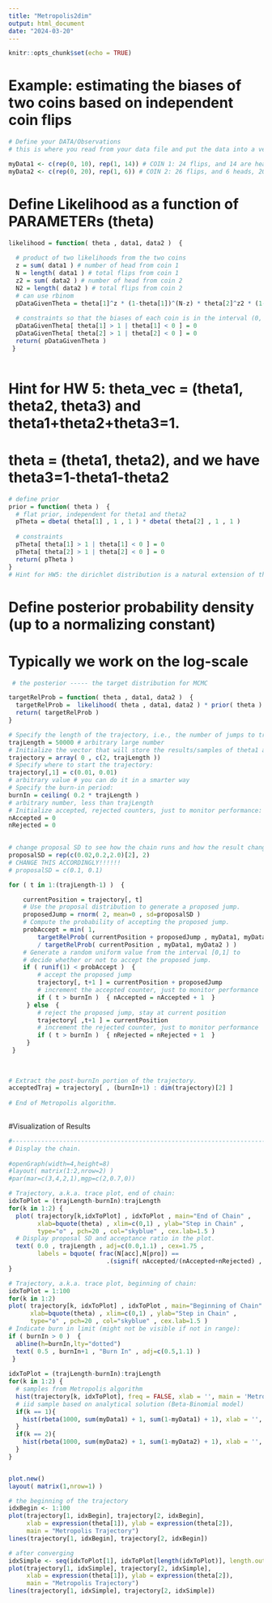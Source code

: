 ```yaml
---
title: "Metropolis2dim"
output: html_document
date: "2024-03-20"
---
```


```r
knitr::opts_chunk$set(echo = TRUE)
```
# Example: estimating the biases of two coins based on independent coin flips


```r
# Define your DATA/Observations
# this is where you read from your data file and put the data into a vector format

myData1 <- c(rep(0, 10), rep(1, 14)) # COIN 1: 24 flips, and 14 are heads, 10 tails
myData2 <- c(rep(0, 20), rep(1, 6)) # COIN 2: 26 flips, and 6 heads, 20 tails

```

# Define Likelihood as a function of PARAMETERs (theta)

```r

likelihood = function( theta , data1, data2 )  { 
  
  # product of two likelihoods from the two coins
  z = sum( data1 ) # number of head from coin 1
  N = length( data1 ) # total flips from coin 1
  z2 = sum( data2 ) # number of head from coin 2
  N2 = length( data2 ) # total flips from coin 2
  # can use rbinom
  pDataGivenTheta = theta[1]^z * (1-theta[1])^(N-z) * theta[2]^z2 * (1-theta[2])^(N2-z2) 
  
  # constraints so that the biases of each coin is in the interval (0, 1)
  pDataGivenTheta[ theta[1] > 1 | theta[1] < 0 ] = 0 
  pDataGivenTheta[ theta[2] > 1 | theta[2] < 0 ] = 0 
  return( pDataGivenTheta ) 
 } 
 
```

# Hint for HW 5: theta_vec = (theta1, theta2, theta3) and theta1+theta2+theta3=1. 
# theta = (theta1, theta2), and we have theta3=1-theta1-theta2

```r
# define prior
prior = function( theta )  { 
  # flat prior, independent for theta1 and theta2
  pTheta = dbeta( theta[1] , 1 , 1 ) * dbeta( theta[2] , 1 , 1 ) 
  
  # constraints
  pTheta[ theta[1] > 1 | theta[1] < 0 ] = 0 
  pTheta[ theta[2] > 1 | theta[2] < 0 ] = 0 
  return( pTheta ) 
} 
# Hint for HW5: the dirichlet distribution is a natural extension of the beta distribution for multiparameter settings
```


# Define posterior probability density (up to a normalizing constant)
# Typically we work on the log-scale


```r
 # the posterior ----- the target distribution for MCMC

targetRelProb = function( theta , data1, data2 )  { 
  targetRelProb =  likelihood( theta , data1, data2 ) * prior( theta ) 
  return( targetRelProb ) 
} 

```
 
```r

# Specify the length of the trajectory, i.e., the number of jumps to try: 
trajLength = 50000 # arbitrary large number 
# Initialize the vector that will store the results/samples of theta1 and theta2: 
trajectory = array( 0 , c(2, trajLength )) 
# Specify where to start the trajectory: 
trajectory[,1] = c(0.01, 0.01)
# arbitrary value # you can do it in a smarter way
# Specify the burn-in period: 
burnIn = ceiling( 0.2 * trajLength ) 
# arbitrary number, less than trajLength 
# Initialize accepted, rejected counters, just to monitor performance: 
nAccepted = 0 
nRejected = 0 
 
```

```r
# change proposal SD to see how the chain runs and how the result changes 
proposalSD = rep(c(0.02,0.2,2.0)[2], 2) 
# CHANGE THIS ACCORDINGLY!!!!!!
# proposalSD = c(0.1, 0.1)

for ( t in 1:(trajLength-1) )  { 

	currentPosition = trajectory[, t] 
	# Use the proposal distribution to generate a proposed jump. 
	proposedJump = rnorm( 2, mean=0 , sd=proposalSD ) 
	# Compute the probability of accepting the proposed jump. 
	probAccept = min( 1, 
		targetRelProb( currentPosition + proposedJump , myData1, myData2 ) 
		/ targetRelProb( currentPosition , myData1, myData2 ) ) 
	# Generate a random uniform value from the interval [0,1] to 
	# decide whether or not to accept the proposed jump. 
	if ( runif(1) < probAccept )  { 
		# accept the proposed jump 
		trajectory[, t+1 ] = currentPosition + proposedJump 
		# increment the accepted counter, just to monitor performance 
		if ( t > burnIn )  { nAccepted = nAccepted + 1  } 
	 } else  { 
		# reject the proposed jump, stay at current position 
		trajectory[ ,t+1 ] = currentPosition 
		# increment the rejected counter, just to monitor performance 
		if ( t > burnIn )  { nRejected = nRejected + 1  } 
	 } 
 } 
 
 
 
# Extract the post-burnIn portion of the trajectory. 
acceptedTraj = trajectory[ , (burnIn+1) : dim(trajectory)[2] ] 
 
# End of Metropolis algorithm. 
 
```

#Visualization of Results

```r

#----------------------------------------------------------------------- 
# Display the chain. 
 
#openGraph(width=4,height=8) 
#layout( matrix(1:2,nrow=2) ) 
#par(mar=c(3,4,2,1),mgp=c(2,0.7,0)) 

# Trajectory, a.k.a. trace plot, end of chain: 
idxToPlot = (trajLength-burnIn):trajLength 
for(k in 1:2) {
  plot( trajectory[k,idxToPlot] , idxToPlot , main="End of Chain" , 
        xlab=bquote(theta) , xlim=c(0,1) , ylab="Step in Chain" , 
        type="o" , pch=20 , col="skyblue" , cex.lab=1.5 ) 
  # Display proposal SD and acceptance ratio in the plot. 
  text( 0.0 , trajLength , adj=c(0.0,1.1) , cex=1.75 , 
        labels = bquote( frac(N[acc],N[pro]) ==  
                           .(signif( nAccepted/(nAccepted+nRejected) , 3 )))) 
}

# Trajectory, a.k.a. trace plot, beginning of chain: 
idxToPlot = 1:100 
for(k in 1:2) 
plot( trajectory[k, idxToPlot] , idxToPlot , main="Beginning of Chain" , 
      xlab=bquote(theta) , xlim=c(0,1) , ylab="Step in Chain" , 
      type="o" , pch=20 , col="skyblue" , cex.lab=1.5 ) 
# Indicate burn in limit (might not be visible if not in range): 
if ( burnIn > 0 )  { 
  abline(h=burnIn,lty="dotted") 
  text( 0.5 , burnIn+1 , "Burn In" , adj=c(0.5,1.1) ) 
 } 
 
idxToPlot = (trajLength-burnIn):trajLength 
for(k in 1:2) {
  # samples from Metropolis algorithm
  hist(trajectory[k, idxToPlot], freq = FALSE, xlab = '', main = 'Metropolis Sampling', xlim = c(0, 1)) 
  # iid sample based on analytical solution (Beta-Binomial model)
  if(k == 1){
    hist(rbeta(1000, sum(myData1) + 1, sum(1-myData1) + 1), xlab = '', freq = FALSE, main = 'Analytical Solution', xlim = c(0, 1))
  }
  if(k == 2){
    hist(rbeta(1000, sum(myData2) + 1, sum(1-myData2) + 1), xlab = '', freq = FALSE, main = 'Analytical Solution', xlim = c(0, 1))
  }
}


plot.new()
layout( matrix(1,nrow=1) ) 

# the beginning of the trajectory
idxBegin <- 1:100
plot(trajectory[1, idxBegin], trajectory[2, idxBegin], 
     xlab = expression(theta[1]), ylab = expression(theta[2]), 
     main = "Metropolis Trajectory")
lines(trajectory[1, idxBegin], trajectory[2, idxBegin]) 

# after converging
idxSimple <- seq(idxToPlot[1], idxToPlot[length(idxToPlot)], length.out = 100)
plot(trajectory[1, idxSimple], trajectory[2, idxSimple], 
     xlab = expression(theta[1]), ylab = expression(theta[2]), 
     main = "Metropolis Trajectory")
lines(trajectory[1, idxSimple], trajectory[2, idxSimple]) 

```
 
